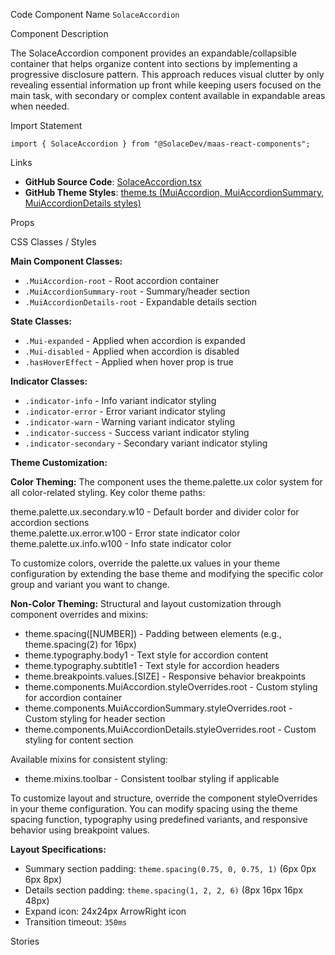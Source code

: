 
<Meta of={SolaceAccordionStories} />

<Title>Accordion</Title>

<Description of={SolaceAccordionStories} />

<Subtitle>Code Component Name</Subtitle>
`SolaceAccordion`

<Subtitle>Component Description</Subtitle>

The SolaceAccordion component provides an expandable/collapsible container that helps organize content into sections by implementing a progressive disclosure pattern. This approach reduces visual clutter by only revealing essential information up front while keeping users focused on the main task, with secondary or complex content available in expandable areas when needed.

<Subtitle>Import Statement</Subtitle>

```tsx
import { SolaceAccordion } from "@SolaceDev/maas-react-components";
```

<Subtitle>Links</Subtitle>

- **GitHub Source Code**: [SolaceAccordion.tsx](https://github.com/SolaceDev/maas-react-components/blob/main/src/components/SolaceAccordion.tsx)
- **GitHub Theme Styles**: <a href="https://github.com/SolaceDev/maas-react-components/blob/main/src/resources/theme.ts#:~:text=MuiAccordion" target="_blank">theme.ts (MuiAccordion, MuiAccordionSummary, MuiAccordionDetails styles)</a>

<Subtitle>Props</Subtitle>

<ArgTypes of={SolaceAccordionStories} />

<Subtitle>CSS Classes / Styles</Subtitle>

**Main Component Classes:**

- `.MuiAccordion-root` - Root accordion container
- `.MuiAccordionSummary-root` - Summary/header section
- `.MuiAccordionDetails-root` - Expandable details section

**State Classes:**

- `.Mui-expanded` - Applied when accordion is expanded
- `.Mui-disabled` - Applied when accordion is disabled
- `.hasHoverEffect` - Applied when hover prop is true

**Indicator Classes:**

- `.indicator-info` - Info variant indicator styling
- `.indicator-error` - Error variant indicator styling
- `.indicator-warn` - Warning variant indicator styling
- `.indicator-success` - Success variant indicator styling
- `.indicator-secondary` - Secondary variant indicator styling

**Theme Customization:**

**Color Theming:**
The component uses the theme.palette.ux color system for all color-related styling. Key color theme paths:

<div style={{ display: "flex", alignItems: "center", margin: "8px 0" }}>
	<div
		style={{
			width: "16px",
			height: "16px",
			backgroundColor: "#E0E0E0",
			border: "1px solid rgba(0,0,0,0.2)",
			borderRadius: "3px",
			marginRight: "8px"
		}}
	></div>
	<span>theme.palette.ux.secondary.w10 - Default border and divider color for accordion sections</span>
</div>
<div style={{ display: "flex", alignItems: "center", margin: "8px 0" }}>
	<div
		style={{
			width: "16px",
			height: "16px",
			backgroundColor: "#FF4D4D",
			border: "1px solid rgba(0,0,0,0.2)",
			borderRadius: "3px",
			marginRight: "8px"
		}}
	></div>
	<span>theme.palette.ux.error.w100 - Error state indicator color</span>
</div>
<div style={{ display: "flex", alignItems: "center", margin: "8px 0" }}>
	<div
		style={{
			width: "16px",
			height: "16px",
			backgroundColor: "#2196F3",
			border: "1px solid rgba(0,0,0,0.2)",
			borderRadius: "3px",
			marginRight: "8px"
		}}
	></div>
	<span>theme.palette.ux.info.w100 - Info state indicator color</span>
</div>

To customize colors, override the palette.ux values in your theme configuration by extending the base theme and modifying the specific color group and variant you want to change.

**Non-Color Theming:**
Structural and layout customization through component overrides and mixins:

- theme.spacing([NUMBER]) - Padding between elements (e.g., theme.spacing(2) for 16px)
- theme.typography.body1 - Text style for accordion content
- theme.typography.subtitle1 - Text style for accordion headers
- theme.breakpoints.values.[SIZE] - Responsive behavior breakpoints
- theme.components.MuiAccordion.styleOverrides.root - Custom styling for accordion container
- theme.components.MuiAccordionSummary.styleOverrides.root - Custom styling for header section
- theme.components.MuiAccordionDetails.styleOverrides.root - Custom styling for content section

Available mixins for consistent styling:

- theme.mixins.toolbar - Consistent toolbar styling if applicable

To customize layout and structure, override the component styleOverrides in your theme configuration. You can modify spacing using the theme spacing function, typography using predefined variants, and responsive behavior using breakpoint values.

**Layout Specifications:**

- Summary section padding: `theme.spacing(0.75, 0, 0.75, 1)` (6px 0px 6px 8px)
- Details section padding: `theme.spacing(1, 2, 2, 6)` (8px 16px 16px 48px)
- Expand icon: 24x24px ArrowRight icon
- Transition timeout: `350ms`

<Subtitle>Stories</Subtitle>

<CustomStories />
